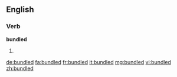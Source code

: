 ==English==

===Verb===
'''bundled'''

# {{past of|bundle}}

[[de:bundled]]
[[fa:bundled]]
[[fr:bundled]]
[[it:bundled]]
[[mg:bundled]]
[[vi:bundled]]
[[zh:bundled]]